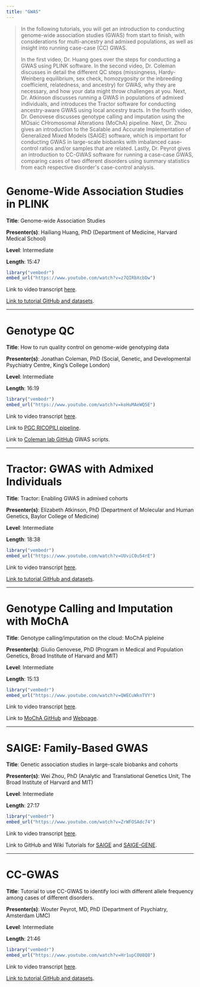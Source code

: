 ```yaml
---
title: "GWAS"
---
```


> In the following tutorials, you will get an introduction to conducting genome-wide association studies (GWAS) from start to finish, with considerations for multi-ancestry and admixed populations, as well as insight into running case-case (CC) GWAS.
>
> In the first video, Dr. Huang goes over the steps for conducting a GWAS using PLINK software. In the second video, Dr. Coleman discusses in detail the different QC steps (missingness, Hardy-Weinberg equilibrium, sex check, homozygosity or the inbreeding coefficient, relatedness, and ancestry) for GWAS, why they are necessary, and how your data might throw challenges at you. Next, Dr. Atkinson discusses running a GWAS in populations of admixed individuals, and introduces the Tractor software for conducting ancestry-aware GWAS using local ancestry tracts. In the fourth video, Dr. Genovese discusses genotype calling and imputation using the MOsaic CHromosomal Alterations (MoChA) pipeline. Next, Dr. Zhou gives an introduction to the Scalable and Accurate Implementation of Generalized Mixed Models (SAIGE) software, which is important for conducting GWAS in large-scale biobanks with imbalanced case-control ratios and/or samples that are related. Lastly, Dr. Peyrot gives an introduction to CC-GWAS software for running a case-case GWAS, comparing cases of two different disorders using summary statistics from each respective disorder\'s case-control analysis.

# Genome-Wide Association Studies in PLINK {#sec-section1}

**Title**: Genome-wide Association Studies

**Presenter(s)**: Hailiang Huang, PhD (Department of Medicine, Harvard Medical School)

**Level**: Intermediate

**Length**: 15:47

```r
library("vembedr")
embed_url("https://www.youtube.com/watch?v=z7QIRbXcbDw")
```

Link to video transcript [here](software_gwas_transcript.qmd#sec-video1).

[Link to tutorial GitHub and datasets](https://github.com/thehuanglab/gwas-tutorial).

------------------------------------------------------------------------

# Genotype QC {#sec-section2}

**Title**: How to run quality control on genome-wide genotyping data

**Presenter(s)**: Jonathan Coleman, PhD (Social, Genetic, and Developmental Psychiatry Centre, King's College London)

**Level**: Intermediate

**Length**: 16:19

```r
library("vembedr")
embed_url("https://www.youtube.com/watch?v=koHuMAeWQ5E")
```

Link to video transcript [here](software_gwas_transcript.qmd#sec-video2).

Link to [PGC RICOPILI pipeline](https://sites.google.com/a/broadinstitute.org/ricopili/).

Link to [Coleman lab GitHub](https://github.com/ColemanResearchGroup/gwas_scripts) GWAS scripts.

------------------------------------------------------------------------

# Tractor: GWAS with Admixed Individuals {#sec-section3}

**Title**: Tractor: Enabling GWAS in admixed cohorts

**Presenter(s)**: Elizabeth Atkinson, PhD (Department of Molecular and Human Genetics, Baylor College of Medicine)

**Level**: Intermediate

**Length**: 18:38

```r
library("vembedr")
embed_url("https://www.youtube.com/watch?v=UUviC0u54rE")
```

Link to video transcript [here](software_gwas_transcript.qmd#sec-video3).

[Link to tutorial GitHub and datasets](https://atkinson-lab.github.io/Tractor-tutorial/).

------------------------------------------------------------------------

# Genotype Calling and Imputation with MoChA {#sec-section4}

**Title**: Genotype calling/imputation on the cloud: MoChA pipleine

**Presenter(s)**: Giulio Genovese, PhD (Program in Medical and Population Genetics, Broad Institute of Harvard and MIT)

**Level**: Intermediate

**Length**: 15:13

```r
library("vembedr")
embed_url("https://www.youtube.com/watch?v=QWECuWknTVY")
```

Link to video transcript [here](software_gwas_transcript.qmd#sec-video4).

Link to [MoChA GitHub](https://github.com/freeseek/mocha) and [Webpage](https://software.broadinstitute.org/software/mocha/).

------------------------------------------------------------------------

# SAIGE: Family-Based GWAS {#sec-section5}

**Title**: Genetic association studies in large-scale biobanks and cohorts

**Presenter(s)**: Wei Zhou, PhD (Analytic and Translational Genetics Unit, The Broad Institute of Harvard and MIT)

**Level**: Intermediate

**Length**: 27:17

```r
library("vembedr")
embed_url("https://www.youtube.com/watch?v=ZrWFOSAdc74")
```

Link to video transcript [here](software_gwas_transcript.qmd#sec-video5).

Link to GitHub and Wiki Tutorials for [SAIGE](https://github.com/weizhouUMICH/SAIGE/wiki/SAIGE-Hands-On-Practical---09-2021-updated) and [SAIGE-GENE](https://github.com/weizhouUMICH/SAIGE/wiki/SAIGE-GENE:-Hands-On-Practice-(09-2021-updated)).

------------------------------------------------------------------------

# CC-GWAS {#sec-section6}

**Title**: Tutorial to use CC-GWAS to identify loci with different allele frequency among cases of different disorders.

**Presenter(s)**: Wouter Peyrot, MD, PhD (Department of Psychiatry, Amsterdam UMC)

**Level**: Intermediate

**Length**: 21:46

```r
library("vembedr")
embed_url("https://www.youtube.com/watch?v=Hr1upC0U8Q8")
```

Link to video transcript [here](software_gwas_transcript.qmd#sec-video6).

[Link to tutorial GitHub and datasets](https://github.com/wouterpeyrot/CCGWAS).
